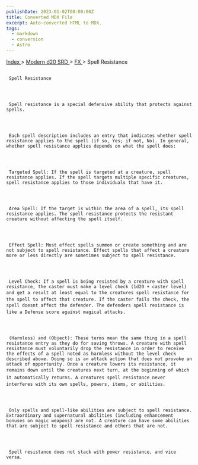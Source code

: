 ```yaml
---
publishDate: 2023-01-02T00:00:00Z
title: Converted MDX File
excerpt: Auto-converted HTML to MDX.
tags:
  - markdown
  - conversion
  - Astro
---
```







[
      Index
     ](-index)
     >
     [
      Modern d20 SRD
     ](modern-d20-srd-index)
     >
     [
      FX
     ](modern-d20-srd-fx-index)
     > Spell Resistance
    





## 
     Spell Resistance
    



     Spell resistance is a special defensive ability that protects against spells.
    



     Each spell description includes an entry that indicates whether spell resistance applies to the spell (if so, Yes; if not, No). In general, whether spell resistance applies depends on what the spell does:
    



     Targeted Spell: If the spell is targeted at a creature, spell resistance applies. If the spell targets multiple specific creatures, spell resistance applies to those individuals that have it.
    



     Area Spell: If the target is within the area of a spell, its spell resistance applies. The spell resistance protects the resistant creature without affecting the spell itself.
    



     Effect Spell: Most effect spells summon or create something and are not subject to spell resistance. Effect spells that affect a creature more or less directly are sometimes subject to spell resistance.
    



     Level Check: If a spell is being resisted by a creature with spell resistance, the caster must make a level check (1d20 + caster level) and get a result at least equal to the creatures spell resistance for the spell to affect that creature. If the caster fails the check, the spell doesnt affect the defender. The defenders spell resistance is like a Defense score against magical attacks.
    



     (Harmless) and (Object): These terms mean the same thing in a spell resistance entry as they do for saving throws. A creature with spell resistance must voluntarily drop the resistance in order to receive the effects of a spell noted as harmless without the level check described above. Doing so is an attack action that does not provoke an attack of opportunity. Once a creature lowers its resistance, it remains down until the creatures next turn, at the beginning of which it automatically returns. A creatures spell resistance never interferes with its own spells, powers, items, or abilities.
    



     Only spells and spell-like abilities are subject to spell resistance. Extraordinary and supernatural abilities (including enhancement bonuses on magic weapons) are not. A creature can have some abilities that are subject to spell resistance and others that are not.
    



     Spell resistance does not stack with power resistance, and vice versa.
    





